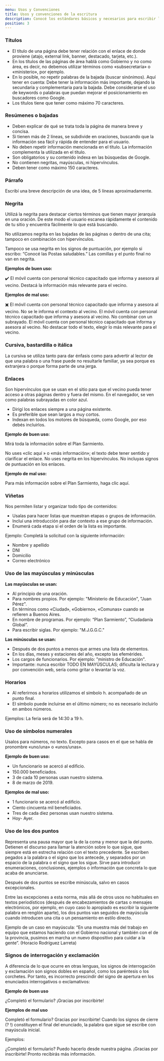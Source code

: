 ```yaml
---
menu: Usos y Convenciones
title: Usos y convenciones de la escritura
description: Conocé los estándares básicos y necesarios para escribir los contenidos en tu sitio web.
position: 3
---
```


### Títulos

* El título de una página debe tener relación con el enlace de donde proviene (atajo, external link, banner, destacado, tarjeta, etc.).
* En los títulos de las páginas de área hablá como Gobierno y no como área, es decir, no debemos utilizar términos como «subsecretaría» o «ministerio», por ejemplo.
* En lo posible, no repetir palabras de la bajada (buscar sinónimos). Aquí tener en cuenta:
Debe tener la información más importante, dejando la secundaria y complementaria para la bajada.
Debe considerarse el uso de keywords o palabras que puedan mejorar el posicionamiento en buscadores como Google.
* Los títulos tiene que tener como máximo 70 caracteres.


### Resúmenes o bajadas

* Deben explicar de qué se trata toda la página de manera breve y concisa.
* Si tienen más de 2 líneas, se subdivide en oraciones, buscando que la información sea fácil y rápida de entender para el usuario.
* No deben repetir información mencionada en el título. La información complementa la utilizada en el título.
* Son obligatorios y su contenido indexa en las búsquedas de Google.
* No contienen negritas, mayúsculas, ni hipervínculos.
* Deben tener como máximo 150 caracteres.

### Párrafo

Escribí una breve descripción de una idea, de 5 líneas aproximadamente.

### Negrita

Utilizá la negrita para destacar ciertos términos que tienen mayor jerarquía en una oración. De este modo el usuario escanea rápidamente el contenido de tu sitio y encuentra fácilmente lo que está buscando.

No utilizamos negrita en las bajadas de las páginas o dentro de una cita; tampoco en combinación con hipervínculos.

Tampoco se usa negrita en los signos de puntuación, por ejemplo si escribo: “Conocé las Postas saludables.” Las comillas y el punto final no van en negrita.

**Ejemplos de buen uso:**

✔️ El móvil cuenta con personal técnico capacitado que informa y asesora al vecino.
Destacá la información más relevante para el vecino.

**Ejemplos de mal uso:** 

✖️ El móvil cuenta con personal técnico capacitado que informa y asesora al vecino.
No se le informa el contexto al vecino.
El móvil cuenta con personal técnico capacitado que informa y asesora al vecino.
No combinar con un subrayado.
El móvil cuenta con personal técnico capacitado que informa y asesora al vecino.
No destacar todo el texto, elegir lo más relevante para el vecino.


### Cursiva, bastardilla o itálica

La cursiva se utiliza tanto para dar énfasis como para advertir al lector de que una palabra o una frase puede no resultarle familiar, ya sea porque es extranjera o porque forma parte de una jerga.

### Enlaces

Son hipervínculos que se usan en el sitio para que el vecino pueda tener acceso a otras páginas dentro y fuera del mismo. En el navegador, se ven como palabras subrayadas en color azul.

* Dirigí los enlaces siempre a una página existente.
* Es preferible que sean largos a muy cortos.
* Indexan en todos los motores de búsqueda, como Google, por eso debés incluirlos.

**Ejemplo de buen uso:**

Mirá toda la información sobre el Plan Sarmiento.

No uses «clic aquí » o «más información»; el texto debe tener sentido y clariﬁcar el enlace.
No uses negrita en los hipervínculos.
No incluyas signos de puntuación en los enlaces.

**Ejemplo de mal uso:** 

Para más información sobre el Plan Sarmiento, haga clic aquí.

### Viñetas

Nos permiten listar y organizar todo tipo de contenidos:

* Usalas para hacer listas que muestran etapas o grupos de información.
* Incluí una introducción para dar contexto a ese grupo de información.
* Enumerá cada etapa si el orden de la lista es importante.

Ejemplo:
Completá la solicitud con la siguiente información:

* Nombre y apellido
* DNI
* Domicilio
* Correo electrónico

### Uso de las mayúsculas y minúsculas

**Las mayúsculas se usan:** 

* Al principio de una oración.
* Para nombres propios. Por ejemplo: "Ministerio de Educación", "Juan Pérez".
* En términos como «Ciudad», «Gobierno», «Comunas» cuando se refieren a Buenos Aires.
* En nombre de programas. Por ejemplo: “Plan Sarmiento”, “Ciudadanía Global”.
* Para escribir siglas. Por ejemplo: "M.J.G.G.C."

**Las minúsculas se usan:** 

* Después de dos puntos a menos que armes una lista de elementos.
* En los días, meses y estaciones del año, excepto las efemérides.
* Los cargos de funcionarios. Por ejemplo: "ministro de Educación".
* Importante: nunca escribir TODO EN MAYÚSCULAS; dificulta la lectura y por convención web, sería como gritar o levantar la voz.

### Horarios
* Al referirnos a horarios utilizamos el símbolo h. acompañado de un punto ﬁnal.
* El símbolo puede incluirse en el último número; no es necesario incluirlo en ambos números.

Ejemplos:
La feria será de 14:30 a 19 h.

### Uso de símbolos numerales

Usalos para números, no texto. Excepto para casos en el que se habla de pronombre «uno/una» o «unos/unas».

**Ejemplo de buen uso:**

* Un funcionario se acercó al ediﬁcio.
* 150.000 beneﬁciados.
* 3 de cada 10 personas usan nuestro sistema.
* 8 de marzo de 2019.

**Ejemplos de mal uso:**

* 1 funcionario se acercó al ediﬁcio.
* Ciento cincuenta mil beneﬁciados.
* Tres de cada diez personas usan nuestro sistema.
* Hoy- Ayer.

### Uso de los dos puntos

Representa una pausa mayor que la de la coma y menor que la del punto. Detienen el discurso para llamar la atención sobre lo que sigue, que siempre está en estrecha relación con el texto precedente. Se escriben pegados a la palabra o el signo que los antecede, y separados por un espacio de la palabra o el signo que los sigue. Sirve para introducir enumeraciones, conclusiones, ejemplos o información que concreta lo que acaba de anunciarse.

Después de dos puntos se escribe minúscula, salvo en casos excepcionales.

Entre las excepciones a esta norma, más allá de otros usos no habituales en textos periodísticos (después de encabezamientos de cartas o mensajes electrónicos, por ejemplo, en cuyo caso lo apropiado es escribir la siguiente palabra en renglón aparte), los dos puntos van seguidos de mayúscula cuando introducen una cita o un pensamiento en estilo directo.

Ejemplo de un caso en mayúscula: “En una muestra más del trabajo en equipo que estamos haciendo con el Gobierno nacional y también con el de la provincia, pusimos en marcha un nuevo dispositivo para cuidar a la gente”. (Horacio Rodríguez Larreta)

### Signos de interrogación y exclamación
A diferencia de lo que ocurre en otras lenguas, los signos de interrogación y exclamación son signos dobles en español, como los paréntesis o los corchetes. Por tanto, es incorrecto prescindir del signo de apertura en los enunciados interrogativos o exclamativos:

**Ejemplo de buen uso**

¿Completó el formulario?
¡Gracias por inscribirte!

**Ejemplos de mal uso**

Completó el formulario?
Gracias por inscribirte!
Cuando los signos de cierre (? !) constituyen el final del enunciado, la palabra que sigue se escribe con mayúscula inicial.

Ejemplos:

¿Completó el formulario? Puedo hacerlo desde nuestra página.
¡Gracias por inscribirte! Pronto recibirás más información.
